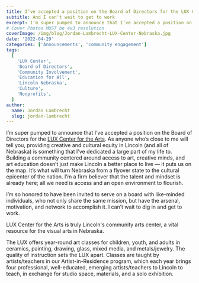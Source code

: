 ```yaml
---
title: I’ve accepted a position on the Board of Directors for the LUX Center
subtitle: And I can't wait to get to work
excerpt: I’m super pumped to announce that I’ve accepted a position on the Board of Directors for the LUX Center for the Arts
# Cover Photos MUST be 4x3 resolution
coverImage: /img/blog/Jordan-Lambrecht-LUX-Center-Nebraska.jpg
date: '2022-04-29'
categories: ['Announcements', 'community engagement']
tags:
  [
    'LUX Center',
    'Board of Directors',
    'Community Involvement',
    'Education for All',
    'Lincoln Nebraska',
    'Culture',
    'Nonprofits',
  ]
author:
  name: Jordan Lambrecht
  slug: jordan-lambrecht
---
```


I’m super pumped to announce that I’ve accepted a position on the Board of Directors for the [LUX Center for the Arts](https://www.luxcenter.org). As anyone who’s close to me will tell you, providing creative and cultural equity in Lincoln (and all of Nebraska) is something that I’ve dedicated a large part of my life to. Building a community centered around access to art, creative minds, and art education doesn’t just make Lincoln a better place to live — it puts us on the map. It’s what will turn Nebraska from a flyover state to the cultural epicenter of the nation. I’m a firm believer that the talent and mindset is already here; all we need is access and an open environment to flourish.

I’m so honored to have been invited to serve on a board with like-minded individuals, who not only share the same mission, but have the arsenal, motivation, and network to accomplish it. I can’t wait to dig in and get to work.

LUX Center for the Arts is truly Lincoln's community arts center, a vital resource for the visual arts in Nebraska.

The LUX offers year-round art classes for children, youth, and adults in ceramics, painting, drawing, glass, mixed media, and metals/jewelry. The quality of instruction sets the LUX apart. Classes are taught by artists/teachers in our Artist-in-Residence program, which each year brings four professional, well-educated, emerging artists/teachers to Lincoln to teach, in exchange for studio space, materials, and a solo exhibition.
